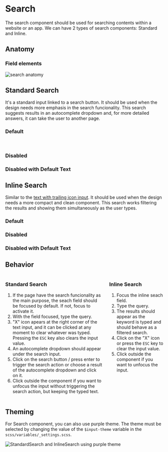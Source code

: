 

<Meta title="Components/Search" component={StandardSearch} />

<div class="docs-title">
  <div>
    <h1 class="docs-title__text">Search</h1>
  </div>
</div>

<div class="docs-content">

The search component should be used for searching contents within a website or an app. We can have 2 types
of search components: Standard and Inline.

## Anatomy

### Field elements
![search anatomy](docs/search/anatomy-search.png)


## Standard Search

It's a standard input linked to a search button. It should be used when the design needs more
emphasis in the search funcionality. This search suggests results in an autocomplete dropdown and, for more detailed answers,
it can take the user to another page.

<Preview>
  <Story name="Standard Search">
    <Fragment>
        <h3>Default</h3>
       <StandardSearch />
        <br />
        <h3> Disabled</h3>
        <StandardSearch disabled/>
        <h3>Disabled with Default Text</h3>
        <StandardSearch defaultValue="lala" disabled/>
    </Fragment>
  </Story>
</Preview>

## Inline Search

Similar to the <a href="https://labstorybook-master.netlify.app/?path=/docs/components-text-input">text with trailing icon input</a>. It should be used when the design needs a more compact and clean
component. This search works filtering the results and showing them simultaneously as the user types.

<Preview>
  <Story name="Inline Search">
    <Fragment>
        <h3>Default</h3>
        <InlineSearch />
        <h3>Disabled</h3>
        <InlineSearch disabled />
        <h3>Disabled with Default Text</h3>
        <InlineSearch defaultValue="lele" disabled />
    </Fragment>
  </Story>
</Preview>

## Behavior
<div class="columns">
  <div class="column">
    <h3>Standard Search</h3>
    <ol>
      <li>If the page have the search funcionality as the main purpose, the seach field should be focused by default. If not, focus to activate it. </li>
      <li>With the field focused, type the query.</li>
      <li>"X" icon apears at the right corner of the text input, and it can be clicked at any moment to clear whatever was typed. Pressing the <code>ESC</code> key also clears the input value.</li>
      <li>An autocomplete dropdown should appear under the search input.</li>
      <li>Click on the search button / press enter to trigger the search action or choose a result of the autocomplete dropdown and click on it.</li>
      <li>Click outside the component if you want to unfocus the input without triggering the search action, but keeping the typed text. </li>
    </ol>
  </div>
  <div class="column">
    <h3>Inline Search</h3>
    <ol>
      <li>Focus the inline seach field.</li>
      <li>Type the query.</li>
      <li>The results should appear as the keyword is typed and should behave as a filtered search.</li>
      <li>Click on the "X" icon or press the <code>ESC</code> key to clear the input value.</li>
      <li>Click outside the component if you want to unfocus the input.</li>
    </ol>
  </div>
</div>

## Theming

For Search component, you can also use purple theme. The theme must be selected by changing the value of the `$input-theme` variable in the `scss/variables/_settings.scss`.

<img src="docs/search/search-purple.png" alt="StandardSearch and InlineSearch using purple theme"/>

</div>
